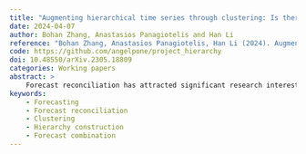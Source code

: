 ```yaml
---
title: "Augmenting hierarchical time series through clustering: Is there an optimal way for forecasting?"
date: 2024-04-07
author: Bohan Zhang, Anastasios Panagiotelis and Han Li
reference: "Bohan Zhang, Anastasios Panagiotelis, Han Li (2024). Augmenting hierarchical time series through clustering: Is there an optimal way for forecasting? arXiv. https://arxiv.org/abs/2404.06064."
code: https://github.com/angelpone/project_hierarchy
doi: 10.48550/arXiv.2305.18809
categories: Working papers
abstract: >
    Forecast reconciliation has attracted significant research interest in recent years, with most studies taking the hierarchy of time series as given. We extend existing work that uses time series clustering to construct hierarchies, with the goal of improving forecast accuracy, in three ways. First, we investigate multiple approaches to clustering, including not only different clustering algorithms, but also the way time series are represented and how distance between time series is defined. We find that cluster-based hierarchies lead to improvements in forecast accuracy relative to two-level hierarchies. Second, we devise an approach based on random permutation of hierarchies, keeping the structure of the hierarchy fixed, while time series are randomly allocated to clusters. In doing so, we find that improvements in forecast accuracy that accrue from using clustering do not arise from grouping together similar series but from the structure of the hierarchy. Third, we propose an approach based on averaging forecasts across hierarchies constructed using different clustering methods, that is shown to outperform any single clustering method. All analysis is carried out on two benchmark datasets and a simulated dataset. Our findings provide new insights into the role of hierarchy construction in forecast reconciliation and offer valuable guidance on forecasting practice.
keywords: 
    - Forecasting
    - Forecast reconciliation
    - Clustering
    - Hierarchy construction
    - Forecast combination
---
```


